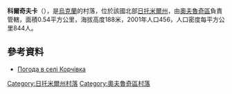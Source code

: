 {{coord|51|21|13|N|28|45|35|E|scale:30000|display=title}}

'''科爾奇夫卡'''（{{lang-uk|Корчівка}}），是[[烏克蘭|烏克蘭]]的村落，位於該國北部[[日托米爾州|日托米爾州]]，由[[奧夫魯奇區|奧夫魯奇區]]負責管轄，面積0.54平方公里，海拔高度188米，2001年人口456，人口密度每平方公里844人。

==參考資料==
* [http://weather.in.ua/ua/zhitomirskaja/11615 Погода в селі Корчівка] {{Wayback|url=http://weather.in.ua/ua/zhitomirskaja/11615 |date=20111219160522 }}

{{DEFAULTSORT:Корчівка}}
[[Category:日托米爾州村落|Category:日托米爾州村落]]
[[Category:奧夫魯奇區村落|Category:奧夫魯奇區村落]]


{{Zhytomyr-geo-stub}}